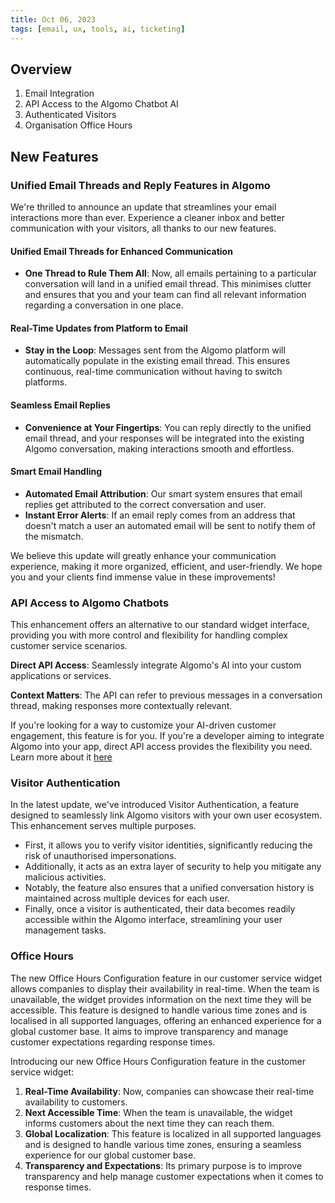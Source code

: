 ```yaml
---
title: Oct 06, 2023
tags: [email, ux, tools, ai, ticketing]
---
```

## Overview

1. Email Integration
2. API Access to the Algomo Chatbot AI
3. Authenticated Visitors
4. Organisation Office Hours

## New Features

### **Unified Email Threads and Reply Features in Algomo**

We're thrilled to announce an update that streamlines your email interactions more than ever. Experience a cleaner inbox and better communication with your visitors, all thanks to our new features.

#### Unified Email Threads for Enhanced Communication

- **One Thread to Rule Them All**: Now, all emails pertaining to a particular conversation will land in a unified email thread. This minimises clutter and ensures that you and your team can find all relevant information regarding a conversation in one place.

#### Real-Time Updates from Platform to Email

- **Stay in the Loop**: Messages sent from the Algomo platform will automatically populate in the existing email thread. This ensures continuous, real-time communication without having to switch platforms.

#### Seamless Email Replies

- **Convenience at Your Fingertips**: You can reply directly to the unified email thread, and your responses will be integrated into the existing Algomo conversation, making interactions smooth and effortless.

#### Smart Email Handling

- **Automated Email Attribution**: Our smart system ensures that email replies get attributed to the correct conversation and user.
- **Instant Error Alerts**: If an email reply comes from an address that doesn't match a user an automated email will be sent to notify them of the mismatch.

We believe this update will greatly enhance your communication experience, making it more organized, efficient, and user-friendly. We hope you and your clients find immense value in these improvements!

### **API Access to Algomo Chatbots**

This enhancement offers an alternative to our standard widget interface, providing you with more control and flexibility for handling complex customer service scenarios.

**Direct API Access**: Seamlessly integrate Algomo's AI into your custom applications or services.

**Context Matters**: The API can refer to previous messages in a conversation thread, making responses more contextually relevant.

If you're looking for a way to customize your AI-driven customer engagement, this feature is for you. If you're a developer aiming to integrate Algomo into your app, direct API access provides the flexibility you need. Learn more about it [here](https://help.algomo.com/docs/api-access/Using%20Our%20Apis)


### Visitor Authentication

In the latest update, we've introduced Visitor Authentication, a feature designed to seamlessly link Algomo visitors with your own user ecosystem. This enhancement serves multiple purposes. 

- First, it allows you to verify visitor identities, significantly reducing the risk of unauthorised impersonations.
- Additionally, it acts as an extra layer of security to help you mitigate any malicious activities.
- Notably, the feature also ensures that a unified conversation history is maintained across multiple devices for each user.
- Finally, once a visitor is authenticated, their data becomes readily accessible within the Algomo interface, streamlining your user management tasks.

### Office Hours

The new Office Hours Configuration feature in our customer service widget allows companies to display their availability in real-time. When the team is unavailable, the widget provides information on the next time they will be accessible. This feature is designed to handle various time zones and is localised in all supported languages, offering an enhanced experience for a global customer base. It aims to improve transparency and manage customer expectations regarding response times.

Introducing our new Office Hours Configuration feature in the customer service widget:

1. **Real-Time Availability**: Now, companies can showcase their real-time availability to customers.
2. **Next Accessible Time**: When the team is unavailable, the widget informs customers about the next time they can reach them.
3. **Global Localization**: This feature is localized in all supported languages and is designed to handle various time zones, ensuring a seamless experience for our global customer base.
4. **Transparency and Expectations**: Its primary purpose is to improve transparency and help manage customer expectations when it comes to response times.

<br/>